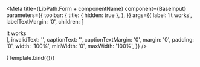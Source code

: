 

<Meta
  title={LibPath.Form + componentName}
  component={BaseInput}
  parameters={{
    toolbar: {
      title: { hidden: true },
    },
  }}
  args={{
    label: 'It works',
    labelTextMargin: '0',
    children: [<div>It works</div>],
    invalidText: '',
    captionText: '',
    captionTextMargin: '0',
    margin: '0',
    padding: '0',
    width: '100%',
    minWidth: '0',
    maxWidth: '100%',
  }}
/>

<DocsPageHeader
    componentName={componentName}
    componentDescription="This component is used as a base for other input component such as numberInput, TextInput and FileInput."
    addImportantNote={false}
    variant="stable"
/>

<Canvas withToolbar>
  <Story name="BaseInput">{Template.bind({})}</Story>
</Canvas>

<Props story="BaseInput" />

<DocsPageBody addStories={false} />
